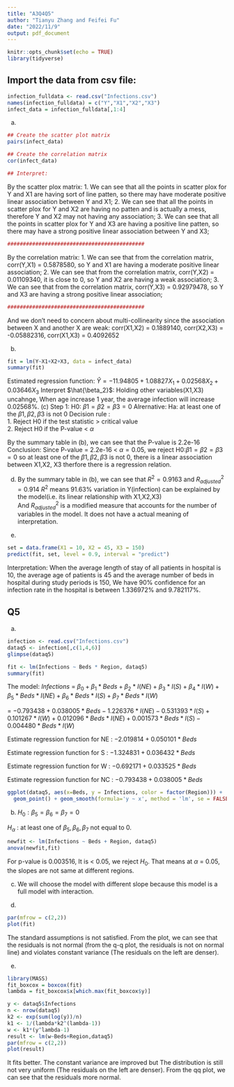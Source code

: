 ---
title: "A3Q4Q5"
author: "Tianyu Zhang and Feifei Fu"
date: "2022/11/9"
output: pdf_document
---

```{r setup, include=FALSE}
knitr::opts_chunk$set(echo = TRUE)
library(tidyverse)
```
## Import the data from csv file:
```{r}
infection_fulldata <- read.csv("Infections.csv")
names(infection_fulldata) = c("Y","X1","X2","X3")
infect_data = infection_fulldata[,1:4]
```
(a)
```{r}
## Create the scatter plot matrix
pairs(infect_data)
```
\newpage
```{r}
## Create the correlation matrix
cor(infect_data)
```
```{r}
## Interpret:
```

By the scatter plox matrix:
1. We can see that all the points in scatter plox for Y and X1 are having sort of line patten, so there may have moderate positive linear association between Y and X1;
2. We can see that all the points in scatter plox for Y and X2 are having no patten and is actually a mess, therefore Y and X2 may not having any association;
3. We can see that all the points in scatter plox for Y and X3 are having a positive line patten, so there may have a strong positive linear association between Y and X3;
```{r}
############################################
```

By the correlation matrix:
1. We can see that from the correlation matrix, corr(Y,X1) = 0.5878580, so Y and X1 are having a moderate positive linear association;
2. We can see that from the correlation matrix, corr(Y,X2) = 0.01109340, it is close to 0, so Y and X2 are having a weak association;
3. We can see that from the correlation matrix, corr(Y,X3) = 0.92979478, so Y and X3 are having a strong positive linear association;
```{r}
############################################
```
And we don't need to concern about multi-collinearity since the association between X and another X are weak: corr(X1,X2) = 0.1889140, corr(X2,X3) = -0.05882316, corr(X1,X3) = 0.4092652

\newpage
(b)
```{r}
fit = lm(Y~X1+X2+X3, data = infect_data)
summary(fit)
```
Estimated regression function: 
$\hat{Y} = -11.94805 + 1.08827{X_1} + 0.02568 {X_2} + 0.03646{X_3}$
Interpret $\hat{\beta_2}$:
Holding other variables(X1,X3) uncahnge, When age increase 1 year, the average infection will increase 0.02568%.
\newpage
(c)
Step 1: H0: $\beta1 = \beta2 = \beta3 = 0$
Alrernative: Ha: at least one of the $\beta1,\beta2,\beta3$ is not 0
Decision rule :   
1. Reject H0 if the test statistic > critical value  
2. Reject H0 if the P-value < $\alpha$  

By the summary table in (b), we can see that the P-value is 2.2e-16  
Conclusion: Since P-value = 2.2e-16 < $\alpha = 0.05$, we reject H0:$\beta1 = \beta2 = \beta3 = 0$
so at least one of the $\beta1,\beta2,\beta3$ is not 0, there is a linear association between X1,X2, X3 therfore there is a regression relation.


(d)
By the summary table in (b), we can see that $R^2 = 0.9163$ and $R^2_{adjusted} = 0.914$
$R^2$ means 91.63% variation in Y(infection) can be explained by the model(i.e. its linear relationship with X1,X2,X3)  
And $R^2_{adjusted}$ is a modified measure that accounts for the number of variables in the model.
It does not have a actual meaning of interpretation.


(e)
```{r}
set = data.frame(X1 = 10, X2 = 45, X3 = 150)
predict(fit, set, level = 0.9, interval = "predict")
```
Interpretation:
When the average length of stay of all patients in hospital is 10, the average age of patients is 45 and the average number of beds in hospital during study periods is 150, We have 90% confidence for an infection rate in the hospital is between 1.336972% and  9.782117%.

## Q5

(a)
```{r}
infection <- read.csv("Infections.csv")
dataq5 <- infection[,c(1,4,6)]
glimpse(dataq5)
```

```{r}
fit <- lm(Infections ~ Beds * Region, dataq5)
summary(fit)
```

The model: $Infections$ = $\beta_0 + \beta_1*Beds + \beta_2*I(NE) + \beta_3*I(S) + \beta_4*I(W) + \beta_5*Beds*I(NE) + \beta_6*Beds*I(S) + \beta_7*Beds*I(W)$ 

= $-0.793438 + 0.038005*Beds -1.226376*I(NE) - 0.531393*I(S) + 0.101267*I(W) + 0.012096*Beds*I(NE) + 0.001573*Beds*I(S) - 0.004480*Beds*I(W)$

Estimate regression function for NE : $-2.019814 + 0.050101*Beds$

Estimate regression function for S : $-1.324831 + 0.036432*Beds$

Estimate regression function for W : $-0.692171 + 0.033525*Beds$

Estimate regression function for NC : $-0.793438 + 0.038005*Beds$


```{r}
ggplot(dataq5, aes(x=Beds, y = Infections, color = factor(Region))) + 
  geom_point() + geom_smooth(formula='y ~ x', method = 'lm', se = FALSE)
```

(b)
$H_0 : \beta_5 = \beta_6 = \beta_7 =0$

$H_{\alpha}$ : at least one of $\beta_5, \beta_6, \beta_7$ not equal to 0.

```{r}
newfit <- lm(Infections ~ Beds + Region, dataq5)
anova(newfit,fit)
```

For p-value is 0.003516, It is < 0.05, we reject $H_0$. That means at $\alpha$ = 0.05, the slopes are not same at different regions.

(c) We will choose the model with different slope because this model is a full model with interaction.

(d) 
```{r}
par(mfrow = c(2,2))
plot(fit)
```

The standard assumptions is not satisfied. From the plot, we can see that the residuals is not normal (from the q-q plot, the residuals is not on normal line) and violates constant variance (The residuals on the left are denser). 

(e)
```{r}
library(MASS)
fit_boxcox = boxcox(fit)
lambda = fit_boxcox$x[which.max(fit_boxcox$y)]
```
```{r}
y <- dataq5$Infections
n <- nrow(dataq5)
k2 <- exp(sum(log(y))/n)
k1 <- 1/(lambda*k2^(lambda-1))
w <- k1*(y^lambda-1)
result <- lm(w~Beds+Region,dataq5)
par(mfrow = c(2,2))
plot(result)
```

It fits better. The constant variance are improved but The distribution is still not very uniform (The residuals on the left are denser). From the qq plot, we can see that the residuals more normal.